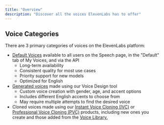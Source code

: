 ```yaml
---
title: "Overview"
description: "Discover all the voices ElevenLabs has to offer"
---
```


## Voice Categories
There are 3 primary categories of voices on the ElevenLabs platform:
- <a href="/docs/voices/default-voices">Default Voices</a> available to all users on the Speech page, in the "Default" tab of My Voices, and via the API
    - Long-term availability
    - Consistent quality for most use cases
    - Priority support for new models 
    - Optimized for English
- <a href="/docs/voices/voice-lab/voice-design">Generated voices</a> made using our Voice Design tool
    - Custom voice creation with gender, age, and accent options
    - Includes different English accents to choose from
    - May require multiple attempts to find the desired voice
- Cloned voices made using our <a href="/docs/voices/voice-lab/instant-voice-cloning">Instant Voice Cloning (IVC)</a> or <a href="/docs/voices/voice-lab/professional-voice-cloning">Professional Voice Cloning (PVC)</a> products,
including new ones you create and those added from the <a href="/docs/voices/voice-library/overview">Voice Library.</a>
